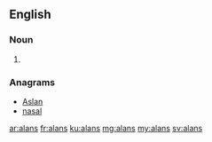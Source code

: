 ==English==

===Noun===
{{head|en}}

# {{plural of|alan}}

===Anagrams===
* [[Aslan#English|Aslan]]
* [[nasal#English|nasal]]

[[ar:alans]]
[[fr:alans]]
[[ku:alans]]
[[mg:alans]]
[[my:alans]]
[[sv:alans]]